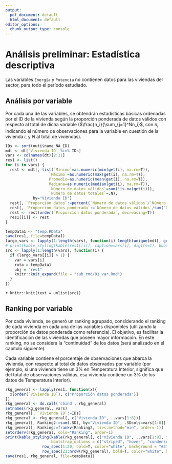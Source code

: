 ```yaml
---
output:
  pdf_document: default
  html_document: default
editor_options: 
  chunk_output_type: console
---
```


# Análisis preliminar: Estadística descriptiva

Las variables `Energía` y `Potencia` no contienen datos para las viviendas del sector, para todo el período estudiado.


## Análisis por variable

Por cada una de las variables, se obtendrán estadísticas básicas ordenadas por el ID de la vivienda según la proporción ponderada de datos válidos con respecto al total de dicha variable ($\frac{n_i}{\sum_{j=1}^Nn_i}$, con $n_i$ indicando el número de observaciones para la variable en cuestión de la vivienda $i$, y $N$ al total de viviendas). 

```r
IDs <- sort(outi$name_NA_ID)
mdt <- dt[`Vivienda ID` %in% IDs]
vars <- colnames(dt)[2:11]
res1 <- list()
for (i in vars) {
  rest <- mdt[, list(`Mínimo`=as.numeric(min(get(i), na.rm=T)), 
                   `Máximo`=as.numeric(max(get(i), na.rm=T)),
                   Promedio=as.numeric(mean(get(i), na.rm=T)),
                   Mediana=as.numeric(median(get(i), na.rm=T)),
                   `Número de datos válidos`=sum(!is.na(get(i))),
                   `Número de datos totales`=.N),
            by="Vivienda ID"]
  rest[, `Proporción datos`:=percent(`Número de datos válidos`/`Número de datos totales`)]
  rest[, `Proporción datos ponderada`:=`Número de datos válidos`/sum(`Número de datos válidos`)*100]
  rest <- rest[order(`Proporción datos ponderada`, decreasing=T)]
  res1[[i]] <- rest
}

tempData1 <- "temp.RData"
save(res1, file=tempData1)
largo_vars <- lapply(1:length(vars), function(i) length(unique(mdt[, get(vars[i])])))
# print(kable_styling(kable(res1[[i]], caption=vars[i], digits=1), bootstrap_options = c("striped", "hover", "condensed")))
src <- lapply(1:length(vars), function(i) {
  if (largo_vars[[i]] > 1) {
    var = vars[i]
    ruta = tempData1
    obj = "res1"
    knitr::knit_expand(file = "sub_rmd/01_var.Rmd")
  }
})
```
`r knitr::knit(text = unlist(src))`


## Ranking por variable

Por cada vivienda, se generó un ranking agrupado, considerando el ranking de cada vivienda en cada una de las variables disponibles (utilizando la proporción de datos ponderada como referencia). El objetivo, es facilitar la identificación de las viviendas que poseen mayor información. En este ranking, no se considera la "continuidad" de los datos (será analizado en el capítulo siguiente). 

Cada variable contiene el porcentaje de observaciones que abarca la vivienda, con respecto al total de datos observados por variable (por ejemplo, si una vivienda tiene un 3% en Temperatura Interior, significa que del total de observaciones válidas, esa vivienda contiene un 3% de los datos de Temperatura Interior).

```r
rkg_general <- lapply(res1, function(x){
  x[order(`Vivienda ID`), c("Proporción datos ponderada")]
})
rkg_general <- do.call('cbind', rkg_general)
setnames(rkg_general, vars)
rkg_general[, `Vivienda ID`:=IDs]
rkg_general <- rkg_general[, c("Vivienda ID", ..vars[1:8])]
rkg_general[, Ranking2:=sum(.SD), by="Vivienda ID", .SDcols=vars[1:8]]
rkg_general[, Ranking:=frankv(Ranking2, ties.method="min", order=-1)]
setorderv(rkg_general, cols="Ranking", order=1)
print(kable_styling(kable(rkg_general[, c("Vivienda ID", ..vars[1:8], "Ranking")], digits=2),  
                    bootstrap_options = c("striped", "hover", "condensed")) %>%
                row_spec(1:20, bold=T, color="white", background = "#31a354") %>%
                row_spec(21:nrow(rkg_general), bold=T, color="white", background = "#D7261E"))
save(res1, rkg_general, file=tempData1)
```


